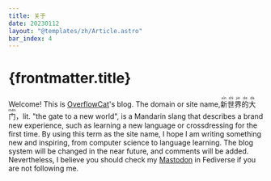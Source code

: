 ```yaml
---
title: 关于
date: 20230112
layout: "@templates/zh/Article.astro"
bar_index: 4
---
```


# {frontmatter.title}

Welcome! This is [OverflowCat](https://github.com/OverflowCat)'s blog. The domain
or site name, <ruby>新<rt>xīn</rt></ruby><ruby>世<rt>shì</rt></ruby><ruby>界<rt>jiè</rt></ruby><ruby>的<rt>de</rt></ruby><ruby>大<rt>dà</rt></ruby><ruby>门<rt>mén</rt></ruby>，lit. "the gate to a new world", is a Mandarin slang that describes a brand
new experience, such as learning a new language or crossdressing for the first
time. By using this term as the site name, I hope I am writing something new
and inspiring, from computer science to language learning. The blog system
will be changed in the near future, and comments will be added. Nevertheless,
I believe you should check my [Mastodon](https://mastodon.social/@overflowcat)
in Fediverse if you are not following me.
